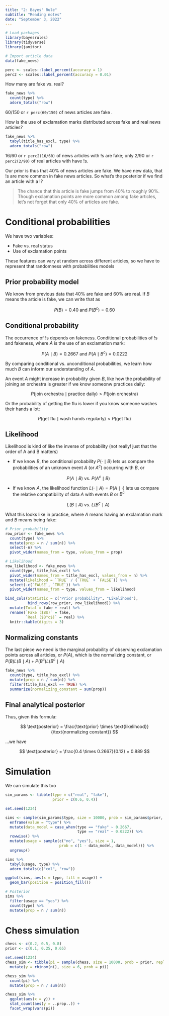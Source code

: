 ```yaml
---
title: "2: Bayes' Rule"
subtitle: "Reading notes"
date: "September 3, 2022"
---
```


```r
# Load packages
library(bayesrules)
library(tidyverse)
library(janitor)

# Import article data
data(fake_news)

perc <- scales::label_percent(accuracy = 1)
perc2 <- scales::label_percent(accuracy = 0.01)
```

How many are fake vs. real?

```r
fake_news %>% 
  count(type) %>% 
  adorn_totals("row")
```

60/150 or `r perc(60/150)` of news articles are fake .

How is the use of exclamation marks distributed across fake and real news articles?

```r
fake_news %>% 
  tabyl(title_has_excl, type) %>% 
  adorn_totals("row")
```

16/60 or `r perc2(16/60)` of news articles with !s are fake; only 2/90 or `r perc2(2/90)` of real articles with have !s.

Our prior is thus that 40% of news articles are fake. We have new data, that !s are more common in fake news articles. So what's the posterior if we find an article with a !?

> The chance that this article is fake jumps from 40% to roughly 90%. Though exclamation points are more common among fake articles, let’s not forget that only 40% of articles are fake.


# Conditional probabilities

We have two variables:

- Fake vs. real status
- Use of exclamation points

These features can vary at random across different articles, so we have to represent that randomness with probabilities models

## Prior probability model

We know from previous data that 40% are fake and 60% are real. If $B$ means the article is fake, we can write that as

$$
P(B) = 0.40 \text{ and } P(B^c) = 0.60
$$

## Conditional probability

The occurrence of !s depends on fakeness. Conditional probabilities of !s and fakeness, where $A$ is the use of an exclamation mark:

$$
P(A \mid B) = 0.2667 \text{ and } P(A \mid B^c) = 0.0222
$$

By comparing conditional vs. unconditional probabilities, we learn how much $B$ can inform our understanding of $A$.

An event $A$ might increase in probability given $B$, like how the probability of joining an orchestra is greater if we know someonw practices daily:

$$
P(\text{join orchestra} \mid \text{practice daily}) > P(\text{join orchestra})
$$

Or the probability of getting the flu is lower if you know someone washes their hands a lot:

$$
P(\text{get flu} \mid \text{wash hands regularly}) < P(\text{get flu})
$$

## Likelihood

Likelihood is kind of like the inverse of probability (not really! just that the order of A and B matters)

- If we know $B$, the conditional probability $P(\cdot \mid B)$ lets us compare the probabilities of an unknown event $A$ (or $A^c$) occurring with $B$, or

  $$
  P(A \mid B) \text{ vs. } P(A^c \mid B)
  $$

- If we know $A$, the likelihood function $L(\cdot \mid A) = P(A \mid \cdot)$ lets us compare the relative compatibility of data $A$ with events $B$ or $B^c$

  $$
  L(B \mid A) \text{ vs. } L(B^c \mid A)
  $$


What this looks like in practice, where $A$ means having an exclamation mark and $B$ means being fake:

```r
# Prior probability
row_prior <- fake_news %>% 
  count(type) %>% 
  mutate(prop = n / sum(n)) %>% 
  select(-n) %>% 
  pivot_wider(names_from = type, values_from = prop)

# Likelihood
row_likelihood <- fake_news %>% 
  count(type, title_has_excl) %>% 
  pivot_wider(names_from = title_has_excl, values_from = n) %>% 
  mutate(likelihood = `TRUE` / (`TRUE` + `FALSE`)) %>% 
  select(-c(`FALSE`, `TRUE`)) %>%
  pivot_wider(names_from = type, values_from = likelihood)

bind_cols(Statistic = c("Prior probability", "Likelihood"),
          bind_rows(row_prior, row_likelihood)) %>% 
  mutate(Total = fake + real) %>% 
  rename(`Fake ($B$)` = fake, 
         `Real ($B^c$)` = real) %>% 
  knitr::kable(digits = 3)
```

## Normalizing constants

The last piece we need is the marginal probability of observing exclamation points across all articles, or $P(A)$, which is the normalizing constant, or $P(B)L(B \mid A) + P(B^c)L(B^c \mid A)$

```r
fake_news %>% 
  count(type, title_has_excl) %>% 
  mutate(prop = n / sum(n)) %>% 
  filter(title_has_excl == TRUE) %>% 
  summarize(normalizing_constant = sum(prop))
```

## Final analytical posterior

Thus, given this formula:

$$
\text{posterior} = \frac{\text{prior} \times \text{likelihood}}{\text{normalizing constant}}
$$

…we have 

$$
\text{posterior} = \frac{0.4 \times 0.2667}{0.12} = 0.889
$$

# Simulation

We can simulate this too

```r
sim_params <- tibble(type = c("real", "fake"),
                     prior = c(0.6, 0.4))

set.seed(1234)

sims <- sample(sim_params$type, size = 10000, prob = sim_params$prior, replace = TRUE) %>% 
  enframe(value = "type") %>% 
  mutate(data_model = case_when(type == "fake" ~ 0.2667,
                                type == "real" ~ 0.0222)) %>% 
  rowwise() %>% 
  mutate(usage = sample(c("no", "yes"), size = 1,
                        prob = c(1 - data_model, data_model))) %>% 
  ungroup()

sims %>% 
  tabyl(usage, type) %>% 
  adorn_totals(c("col", "row"))

ggplot(sims, aes(x = type, fill = usage)) +
  geom_bar(position = position_fill())

# Posterior
sims %>% 
  filter(usage == "yes") %>% 
  count(type) %>% 
  mutate(prop = n / sum(n))
```

# Chess simulation

```r
chess <- c(0.2, 0.5, 0.8)
prior <- c(0.1, 0.25, 0.65)

set.seed(1234)
chess_sim <- tibble(pi = sample(chess, size = 10000, prob = prior, replace = TRUE)) %>% 
  mutate(y = rbinom(n(), size = 6, prob = pi))

chess_sim %>% 
  count(pi) %>% 
  mutate(prop = n / sum(n))

chess_sim %>% 
  ggplot(aes(x = y)) +
  stat_count(aes(y = ..prop..)) +
  facet_wrap(vars(pi))
```
